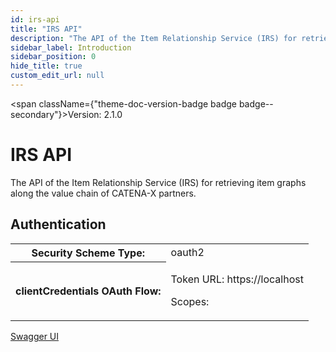 ```yaml
---
id: irs-api
title: "IRS API"
description: "The API of the Item Relationship Service (IRS) for retrieving item graphs along the value chain of CATENA-X partners."
sidebar_label: Introduction
sidebar_position: 0
hide_title: true
custom_edit_url: null
---
```



<span className={"theme-doc-version-badge badge badge--secondary"}>Version: 2.1.0</span>

# IRS API



The API of the Item Relationship Service (IRS) for retrieving item graphs along the value chain of CATENA-X partners.

<div style={{"marginBottom":"2rem"}}><h2 id={"authentication"} style={{"marginBottom":"1rem"}}>Authentication</h2><Tabs><TabItem label={"O Auth2"} value={"oAuth2"}><div><table><tbody><tr><th>Security Scheme Type:</th><td>oauth2</td></tr><tr><th>clientCredentials OAuth Flow:</th><td><p>Token URL: https://localhost</p><span>Scopes:</span><ul></ul></td></tr></tbody></table></div></TabItem></Tabs></div>

<div style={{"marginBottom":"2rem"}}><a href="https://raw.githubusercontent.com/eclipse-tractusx/item-relationship-service/4.5.2/docs/src/api/irs-api.yaml" id={"swagger"} style={{"marginBottom":"1rem"}}>Swagger UI</a></div>
